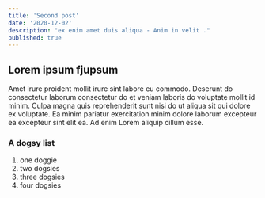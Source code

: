 ```yaml
---
title: 'Second post'
date: '2020-12-02'
description: "ex enim amet duis aliqua - Anim in velit ."
published: true
---
```


## Lorem ipsum fjupsum

Amet irure proident mollit irure sint labore eu commodo. 
Deserunt do consectetur laborum consectetur do et veniam laboris do voluptate mollit id minim. Culpa magna quis reprehenderit sunt nisi do ut aliqua sit qui dolore ex voluptate. Ea minim pariatur exercitation minim dolore laborum excepteur ea excepteur sint elit ea. Ad enim Lorem aliquip cillum esse.

### A dogsy list
1.  one doggie
2.  two dogsies
3.  three dogsies
4.  four dogsies
